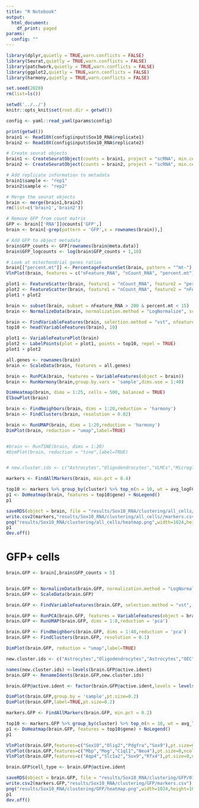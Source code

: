 ```yaml
---
title: "R Notebook"
output:
  html_document:
    df_print: paged
params:
  config: ""
---
```


```r
library(dplyr,quietly = TRUE,warn.conflicts = FALSE)
library(Seurat,quietly = TRUE,warn.conflicts = FALSE)
library(patchwork,quietly = TRUE,warn.conflicts = FALSE)
library(ggplot2,quietly = TRUE,warn.conflicts = FALSE)
library(harmony,quietly = TRUE,warn.conflicts = FALSE)

set.seed(2020)
rm(list=ls())
```

```r

setwd('../../')
knitr::opts_knit$set(root.dir = getwd())
```

```r
config <- yaml::read_yaml(params$config)
```


```r

print(getwd())
brain1 <- Read10X(config$input$Sox10_RNA$replicate1)
brain2 <- Read10X(config$input$Sox10_RNA$replicate2)

# Create seurat objects
brain1 <- CreateSeuratObject(counts = brain1, project = "scRNA", min.cells = 3, min.features = 200)
brain2 <- CreateSeuratObject(counts = brain2, project = "scRNA", min.cells = 3, min.features = 200)

# Add replicate information to metadata
brain1$sample <- "rep1"
brain2$sample <- "rep2"

# Merge the seurat objects
brain <- merge(brain1,brain2)
rm(list=c('brain1','brain2'))

# Remove GFP from count matrix
GFP <- brain[['RNA']]@counts['GFP',]
brain <- brain[-grep(pattern = 'GFP',x = rownames(brain)),]

# Add GFP to object metadata
brain$GFP_counts <- GFP[rownames(brain@meta.data)]
brain$GFP_logcounts <- log(brain$GFP_counts + 1,10)

# Look at mitochondrial genes ratios
brain[["percent.mt"]] <- PercentageFeatureSet(brain, pattern = "^mt-")
VlnPlot(brain, features = c("nFeature_RNA", "nCount_RNA", "percent.mt"), ncol = 3,pt.size = 0.1) 
```


```r
plot1 <- FeatureScatter(brain, feature1 = "nCount_RNA", feature2 = "percent.mt",pt.size = 0.2)
plot2 <- FeatureScatter(brain, feature1 = "nCount_RNA", feature2 = "nFeature_RNA",pt.size=0.2)
plot1 + plot2
```

```r
brain <- subset(brain, subset = nFeature_RNA > 200 & percent.mt < 15)
brain <- NormalizeData(brain, normalization.method = "LogNormalize", scale.factor = 10000)

brain <- FindVariableFeatures(brain, selection.method = "vst", nfeatures = 2000)
top10 <- head(VariableFeatures(brain), 10)

plot1 <- VariableFeaturePlot(brain)
plot2 <- LabelPoints(plot = plot1, points = top10, repel = TRUE)
plot1 + plot2
```

```r
all.genes <- rownames(brain)
brain <- ScaleData(brain, features = all.genes)
```

```r
brain <- RunPCA(brain, features = VariableFeatures(object = brain))
brain <- RunHarmony(brain,group.by.vars = 'sample',dims.use = 1:40)

DimHeatmap(brain, dims = 1:25, cells = 500, balanced = TRUE)
ElbowPlot(brain)
```

```r
brain <- FindNeighbors(brain, dims = 1:20,reduction = 'harmony')
brain <- FindClusters(brain, resolution = 0.02)
```

```r
brain <- RunUMAP(brain, dims = 1:20,reduction = 'harmony')
DimPlot(brain, reduction = "umap",label=TRUE)


#brain <- RunTSNE(brain, dims = 1:20)
#DimPlot(brain, reduction = "tsne",label=TRUE)


# new.cluster.ids <- c("Astrocytes","Oligodendrocytes","VLMCs","Microglia","")
```


```r
markers <- FindAllMarkers(brain, min.pct = 0.4)

top10 <- markers %>% group_by(cluster) %>% top_n(n = 10, wt = avg_logFC)
p1 <- DoHeatmap(brain, features = top10$gene) + NoLegend()
p1
```

```r
saveRDS(object = brain, file = "results/Sox10_RNA/clustering/all_cells/01.clustering.Rds")
write.csv2(markers,"results/Sox10_RNA/clustering/all_cells//markers.csv")
png("results/Sox10_RNA/clustering/all_cells/heatmap.png",width=1024,height=1024)
p1
dev.off()
```

# GFP+ cells

```r
brain.GFP <- brain[,brain$GFP_counts > 5]


brain.GFP <- NormalizeData(brain.GFP, normalization.method = "LogNormalize", scale.factor = 10000)
brain.GFP <- ScaleData(brain.GFP)

brain.GFP <- FindVariableFeatures(brain.GFP, selection.method = "vst", nfeatures = 2000)

brain.GFP <- RunPCA(brain.GFP, features = VariableFeatures(object = brain.GFP))
brain.GFP <- RunUMAP(brain.GFP, dims = 1:8,reduction = 'pca')

brain.GFP <- FindNeighbors(brain.GFP, dims = 1:40,reduction = 'pca')
brain.GFP <- FindClusters(brain.GFP, resolution = 0.1)

DimPlot(brain.GFP, reduction = "umap",label=TRUE)

new.cluster.ids <- c("Astrocytes","Oligodendrocytes","Astrocytes","OEC","Pericytes","COP-NFOL","VEC","VLMC","OPC","VLMC")

names(new.cluster.ids) <-levels(brain.GFP@active.ident)
brain.GFP <- RenameIdents(brain.GFP,new.cluster.ids)

brain.GFP@active.ident <- factor(brain.GFP@active.ident,levels = levels(brain.GFP@active.ident)[c(1,3,9,6,2,4,8,10,7,5)])

DimPlot(brain.GFP,group.by = 'sample',pt.size=0.2)
DimPlot(brain.GFP,label=TRUE,pt.size=0.2)

```

```r
markers.GFP <- FindAllMarkers(brain.GFP, min.pct = 0.2)

top10 <- markers.GFP %>% group_by(cluster) %>% top_n(n = 10, wt = avg_logFC)
p1 <- DoHeatmap(brain.GFP, features = top10$gene) + NoLegend()
p1
```

```r
VlnPlot(brain.GFP,features=c("Sox10","Olig2","Pdgfra","Sox9"),pt.size=0,ncol = 2)
VlnPlot(brain.GFP,features=c("Mbp","Mog","C1ql1","Neu4"),pt.size=0,ncol = 2)
VlnPlot(brain.GFP,features=c("Aqp4","Slc1a2","Sox9","Rfx4"),pt.size=0,ncol = 2)


```

```r

brain.GFP$cell_type <- brain.GFP@active.ident

saveRDS(object = brain.GFP, file = "results/Sox10_RNA/clustering/GFP/01.clustering.Rds")
write.csv2(markers.GFP,"results/Sox10_RNA/clustering/GFP/markers.csv")
png("results/Sox10_RNA/clustering/GFP/heatmap.png",width=1024,height=1024)
p1
dev.off()
```

